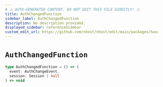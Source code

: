 ```yaml
---
# ⚠️ AUTO-GENERATED CONTENT. DO NOT EDIT THIS FILE DIRECTLY! ⚠️
title: AuthChangedFunction
sidebar_label: AuthChangedFunction
description: No description provided.
displayed_sidebar: referenceSidebar
custom_edit_url: https://github.com/nhost/nhost/edit/main/packages/hasura-auth-js/src/utils/types.ts#L117
---
```


# `AuthChangedFunction`

```ts
type AuthChangedFunction = () => (
  event: AuthChangeEvent,
  session: Session | null
) => void
```
